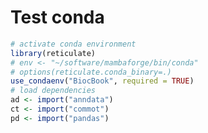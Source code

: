 # Test conda

```r
# activate conda environment
library(reticulate)
# env <- "~/software/mambaforge/bin/conda"
# options(reticulate.conda_binary=.)
use_condaenv("BiocBook", required = TRUE)
# load dependencies
ad <- import("anndata")
ct <- import("commot")
pd <- import("pandas")
```
